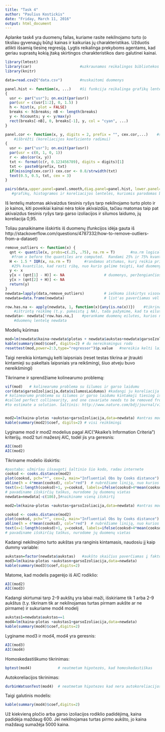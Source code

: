 ---
title: "Task 4"
author: "Paulius Kostickis"
date: "Friday, March 11, 2016"
output: html_document
---

Aplanke task4 yra duomenų failas, kuriame rasite nekilnojamo turto (o tiksliau gyvenaųjų būtų) kainas ir kaikurias jų charakteristikas. Užduotis atlikti išsamią tiesinę regresiją. Lygtis reikalinga prekyboms agentams, kad geriau suprastų kokią įtaką skirtingos charakteristikos daro galutinei kainai.
```{r,message=F}

library(lmtest)
library(car)                      #uzkraunamos reikalingos bibliotekos
library(knitr)
```
```{r}
data=read.csv2("data.csv")        #nuskaitomi duomenys

panel.hist <- function(x, ...)    #ši funkcija reikalinga grafikų lentelei išbrėžti (histogramos pateikimui)                        
{
  usr <- par("usr"); on.exit(par(usr))
  par(usr = c(usr[1:2], 0, 1.5) )
  h <- hist(x, plot = FALSE)
  breaks <- h$breaks; nB <- length(breaks)
  y <- h$counts; y <- y/max(y)
  rect(breaks[-nB], 0, breaks[-1], y, col = "cyan", ...)
}

panel.cor <- function(x, y, digits = 2, prefix = "", cex.cor,...)    #ši funkcija reikalinga grafikų lentelei
    #išbrėžti (koreliacijos koeficiento radimui)
{
  usr <- par("usr"); on.exit(par(usr))
  par(usr = c(0, 1, 0, 1))
  r <- abs(cor(x, y))
  txt <- format(c(r, 0.123456789), digits = digits)[1]
  txt <- paste0(prefix, txt)
  if(missing(cex.cor)) cex.cor <- 0.8/strwidth(txt)
  text(0.5, 0.5, txt, cex = 3)
}

pairs(data,upper.panel=panel.smooth,diag.panel=panel.hist, lower.panel=panel.cor) 
   #grafikų, histogramos ir koreliacijos lentelės, kuriomis parodomas bendras vaizdas
```
Iš lentelių matomas akivaizdus tiesinis ryšys tarp nekilnojamo turto ploto ir jo kainos, kiti poveikiai kainai nėra tokie akivaizdūs, tačiau matomas taip pat akivaizdus tiesinis ryšys tarp garso izoliacijos ir silumos laidumo, jų koreliacija 0,95.  

Toliau panaikiname išskirtis iš duomenų (funkcijos idėja gauta iš http://stackoverflow.com/questions/4787332/how-to-remove-outliers-from-a-dataset)
```{r}

remove_outliers <- function(x) {              
  qnt <- quantile(x, probs=c(.25, .75), na.rm = T)       #na.rm logical; if true, any NA and NaN's are removed
   #from x before the quantiles are computed.  Randami 25% ir 75% kvantiliai
  H <- 1.5 * IQR(x, na.rm = T)      #randamas atstumas, kurį reikia pridėti prie 75% kvantilio ir atimti iš 
   #25% kvantilio, kad rasti ribą, nuo kurio galime teigti, kad duomenys už tos ribos bus išskirtys. 
  y <- x
  y[x < (qnt[1] - H)] <- NA                  # duomenys, peržengiančios nustatytą ribą ir yra pakaičiami į NA
  y[x > (qnt[2] + H)] <- NA
  return(y)
}
newdata=lapply(data,remove_outliers)         # ieškoma išskirtys visose duomenų stulpeliuose
newdata=data.frame(newdata)                  # list'as paverčiamas vėl į data frame tipą

row.has.na <- apply(newdata, 1, function(x){any(is.na(x))})    #tikrina visas duomenų eilutes ir jei randa
    #ištrintą reikšmę (t.y. pakeistą į NA), tada pažymime, kad ta eilutė turi išskirtį
newdata<- newdata[!row.has.na,]    #perankame duomenų eilutes, kurios neturi išskirčiu ir pavadiname šią 
    #duomenų lentelę newdata


```
Modelių kūrimas
```{r}
mod=lm(newdata$kaina~newdata$plotas + newdata$aukstas+newdata$garsoIzoliacija+newdata$silumosLaidumas+newdata$atstumasIkiPrekybosCentro)
kable(summary(mod)$coef, digits=2) # du nereiksmingus rodo
resettest(mod,power=2:3,type="regressor")$p.value   #nereikia kelti laipsniais kintamuosius, nes p reikšmė < 0,05
```
Taigi nereikia kintamųjų kelti laipsniais (reset testas tikrina ar įtraukti kintamieji su pakeltais laipsniais yra reikšmingi, šiuo atveju buvo nereikšmingi)

Tikriname ir sprendžiame kolinearumo problemą:
```{r}
vif(mod)   # kolinearumo problema su šilumos ir garso laidumu 
cor(data$garsoIzoliacija,data$silumosLaidumas) #kadangi ju koreliacija arti vieneto, galime viena
# kolinearumo problema su šilumos ir garso laidumu kintamaji tiesiog išmest (When the correlation between x1 and x2 is exactly one, the situation is 
#called perfect collinearity, and one covariate needs to be removed from the regression model in order
#to estimate a solution. Šaltinis: http://www.nature.com/bdj/journal/v199/n7/full/4812743a.html)


mod2=lm(kaina~plotas +aukstas+garsoIzoliacija,data=newdata) #antras modelis, kuriame buvo išmesti nereikšmingi duomenys.
kable(summary(mod2)$coef, digits=2) # visi reikšmingi
```


Lyginame mod ir mod2 modelius pagal AIC("Akaike's Information Criteria") kriterijų. mod2 turi mažesnį AIC, todėl jis yra geresnis:

```{r}
AIC(mod)
AIC(mod2)
```

Tikriname modelio išskirtis:
```{r} 
#pastaba: užmiršau išsaugoti šaltinio šio kodo, radau internete
cooksd <- cooks.distance(mod2)
plot(cooksd, pch="*", cex=2, main="Influential Obs by Cooks distance")  # išbraižome cook'o distancija
abline(h = 4*mean(cooksd), col="red")  # nubrėžiame liniją, nuo kurios šalinsime išskirtis
text(x=1:length(cooksd)+1, y=cooksd, labels=ifelse(cooksd>4*mean(cooksd, na.rm=T),names(cooksd),""), col="red")  
# pavadiname išskirčių taškus, nurodome jų duomenų vietas 
newdata=newdata[-c(186),]#naikiname vieną išskirtį

mod2=lm(kaina~plotas +aukstas+garsoIzoliacija,data=newdata) #antras modelis, jau su išmesta išskirtimi.

cooksd <- cooks.distance(mod2)
plot(cooksd, pch="*", cex=2, main="Influential Obs by Cooks distance")  # išbraižome cook'o distancija
abline(h = 4*mean(cooksd), col="red")  # nubrėžiame liniją, nuo kurios šalinsime išskirtis
text(x=1:length(cooksd)+1, y=cooksd, labels=ifelse(cooksd>4*mean(cooksd, na.rm=T),names(cooksd),""), col="red")  
# pavadiname išskirčių taškus, nurodome jų duomenų vietas
```


Kadangi nekilnojimo turto aukštas yra ranginis kintamasis, naudosiu jį kaip dummy variable:
```{r}
aukstasn=factor(newdata$aukstas)   #aukšto skaičius paverčiamas į faktorių
mod3=lm(kaina~plotas +aukstasn+garsoIzoliacija,data=newdata)
kable(summary(mod3)$coef,digits=2)
```
 
Matome, kad modelis pagerėjo iš AIC rodiklio:
```{r}
AIC(mod2)
AIC(mod3)
```

Kadangi skirtumai tarp 2-9 aukštų yra labai maži, išskiriame tik 1 arba 2-9 aukštus (t.y. tikrinam tik ar nekilnojamas turtas pirmam aukšte ar ne pirmame) ir sukuriame mod4 modelį
```{r}
aukstas1=newdata$aukstas==1
mod4=lm(kaina~plotas +aukstas1+garsoIzoliacija,data=newdata)
kable(summary(mod4)$coef,digits=2)
```

Lyginame mod3 ir mod4, mod4 yra geresnis:

```{r}
AIC(mod3)
AIC(mod4)
```

Homoskedastiškumo tikrinimas:
```{r}
bptest(mod4)            # neatmetam hipotezės, kad homoskedastiškas
```

Autokoreliacijos tikrinimas:
```{r}
durbinWatsonTest(mod4)  # neatmetam hipotezes kad nera autokoreliacijos 
```

Taigi galutinis modelis:
```{r}
kable(summary(mod4)$coef,digits=2)
```

Už kiekvieną pločio arba garso izoliacijos rodiklio padidėjimą, kaina padidėja maždaug 600. Jei nekilnojamas turtas pirmo aukšto, jo kaina maždaug sumažėja 5000 kaina. 